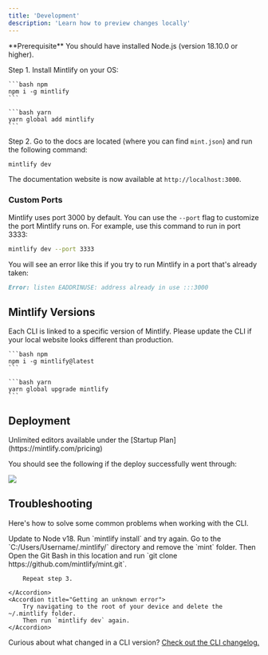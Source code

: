 ```yaml
---
title: 'Development'
description: 'Learn how to preview changes locally'
---
```


<Info>
    **Prerequisite** You should have installed Node.js (version 18.10.0 or
    higher).
</Info>

Step 1. Install Mintlify on your OS:

<CodeGroup>

    ```bash npm
    npm i -g mintlify
    ```

    ```bash yarn
    yarn global add mintlify
    ```

</CodeGroup>

Step 2. Go to the docs are located (where you can find `mint.json`) and run the following command:

```bash
mintlify dev
```

The documentation website is now available at `http://localhost:3000`.

### Custom Ports

Mintlify uses port 3000 by default. You can use the `--port` flag to customize the port Mintlify runs on. For example, use this command to run in port 3333:

```bash
mintlify dev --port 3333
```

You will see an error like this if you try to run Mintlify in a port that's already taken:

```md
Error: listen EADDRINUSE: address already in use :::3000
```

## Mintlify Versions

Each CLI is linked to a specific version of Mintlify. Please update the CLI if your local website looks different than production.

<CodeGroup>

    ```bash npm
    npm i -g mintlify@latest
    ```

    ```bash yarn
    yarn global upgrade mintlify
    ```

</CodeGroup>

## Deployment

<Tip>
    Unlimited editors available under the [Startup
    Plan](https://mintlify.com/pricing)
</Tip>

You should see the following if the deploy successfully went through:

<Frame>
    <img src="/images/checks-passed.png" style={{borderRadius: '0.5rem'}}/>
</Frame>

## Troubleshooting

Here's how to solve some common problems when working with the CLI.

<AccordionGroup>
    <Accordion title="Mintlify is not loading">
        Update to Node v18. Run `mintlify install` and try again.
    </Accordion>
    <Accordion title="No such file or directory on Windows">
        Go to the `C:/Users/Username/.mintlify/` directory and remove the `mint`
        folder. Then Open the Git Bash in this location and run `git clone
        https://github.com/mintlify/mint.git`.

        Repeat step 3.

    </Accordion>
    <Accordion title="Getting an unknown error">
        Try navigating to the root of your device and delete the ~/.mintlify folder.
        Then run `mintlify dev` again.
    </Accordion>
</AccordionGroup>

Curious about what changed in a CLI version? [Check out the CLI changelog.](/introduction)
